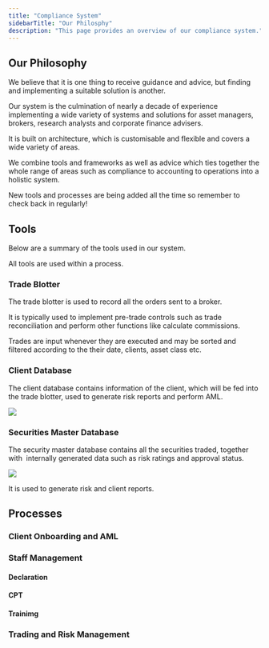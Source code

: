 ```yaml
---
title: "Compliance System"
sidebarTitle: "Our Philosphy"
description: "This page provides an overview of our compliance system."
---
```


## Our Philosophy

We believe that it is one thing to receive guidance and advice, but finding and  implementing a suitable solution is another.

Our system is the culmination of nearly a decade of experience implementing a wide variety of systems and solutions for asset managers, brokers, research analysts and corporate finance advisers.

It is built on architecture, which is customisable and flexible and covers a wide variety of areas.

We combine tools and frameworks as well as advice which ties together the whole range of areas such as compliance to accounting to operations into a holistic system.

New tools and processes are being added all the time so remember to check back in regularly!

## Tools

Below are a summary of the tools used in our system.

All tools are used within a process.

### Trade Blotter

The trade blotter is used to record all the orders sent to a broker.

It is typically used to implement pre-trade controls such as trade reconciliation and perform other functions like calculate commissions.

Trades are input whenever they are executed and may be sorted and filtered according to the their date, clients, asset class etc.

### Client Database

The client database contains information of the client, which will be fed into the trade blotter, used to generate risk reports and perform AML.&#x20;

![](images/Screenshot2024-12-12at1.23.09AM.png)

### Securities Master Database

The security master database contains all the securities traded, together with  internally generated data such as risk ratings and approval status.

<Frame caption="Display of Securities Being Approved">
  <img src="images/Screenshot2024-12-12at1.08.40AM.png" />
</Frame>

It is used to generate risk and client reports.

## Processes

### Client Onboarding and AML

### Staff Management

#### Declaration

#### CPT

#### Trainimg

### Trading and Risk Management